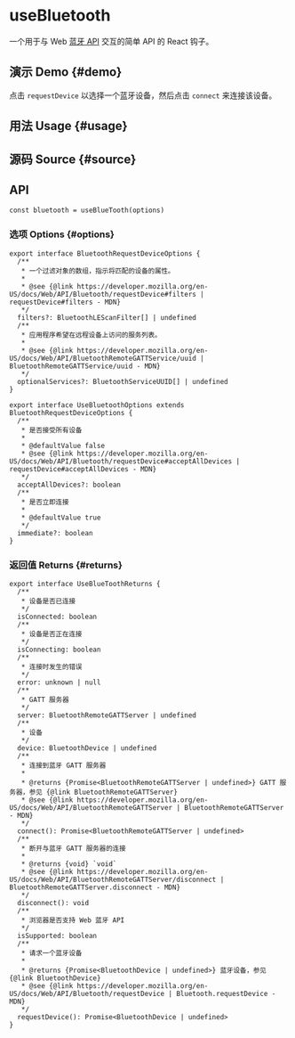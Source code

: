 # useBluetooth


<HooksType category={frontmatter.category} isSupported />

一个用于与 Web [蓝牙 API](https://developer.mozilla.org/en-US/docs/Web/API/Web_Bluetooth_API) 交互的简单 API 的 React 钩子。

## 演示 Demo \{#demo}

点击 `requestDevice` 以选择一个蓝牙设备，然后点击 `connect` 来连接该设备。


<App />

## 用法 Usage \{#usage}



## 源码 Source \{#source}


<Source />

## API

```tsx
const bluetooth = useBlueTooth(options)
```

### 选项 Options \{#options}

```tsx
export interface BluetoothRequestDeviceOptions {
  /**
   * 一个过滤对象的数组，指示将匹配的设备的属性。
   *
   * @see {@link https://developer.mozilla.org/en-US/docs/Web/API/Bluetooth/requestDevice#filters | requestDevice#filters - MDN}
   */
  filters?: BluetoothLEScanFilter[] | undefined
  /**
   * 应用程序希望在远程设备上访问的服务列表。
   *
   * @see {@link https://developer.mozilla.org/en-US/docs/Web/API/BluetoothRemoteGATTService/uuid | BluetoothRemoteGATTService/uuid - MDN}
   */
  optionalServices?: BluetoothServiceUUID[] | undefined
}

export interface UseBluetoothOptions extends BluetoothRequestDeviceOptions {
  /**
   * 是否接受所有设备
   *
   * @defaultValue false
   * @see {@link https://developer.mozilla.org/en-US/docs/Web/API/Bluetooth/requestDevice#acceptAllDevices | requestDevice#acceptAllDevices - MDN}
   */
  acceptAllDevices?: boolean
  /**
   * 是否立即连接
   *
   * @defaultValue true
   */
  immediate?: boolean
}
```

### 返回值 Returns \{#returns}

```tsx
export interface UseBlueToothReturns {
  /**
   * 设备是否已连接
   */
  isConnected: boolean
  /**
   * 设备是否正在连接
   */
  isConnecting: boolean
  /**
   * 连接时发生的错误
   */
  error: unknown | null
  /**
   * GATT 服务器
   */
  server: BluetoothRemoteGATTServer | undefined
  /**
   * 设备
   */
  device: BluetoothDevice | undefined
  /**
   * 连接到蓝牙 GATT 服务器
   *
   * @returns {Promise<BluetoothRemoteGATTServer | undefined>} GATT 服务器，参见 {@link BluetoothRemoteGATTServer}
   * @see {@link https://developer.mozilla.org/en-US/docs/Web/API/BluetoothRemoteGATTServer | BluetoothRemoteGATTServer - MDN}
   */
  connect(): Promise<BluetoothRemoteGATTServer | undefined>
  /**
   * 断开与蓝牙 GATT 服务器的连接
   *
   * @returns {void} `void`
   * @see {@link https://developer.mozilla.org/en-US/docs/Web/API/BluetoothRemoteGATTServer/disconnect | BluetoothRemoteGATTServer.disconnect - MDN}
   */
  disconnect(): void
  /**
   * 浏览器是否支持 Web 蓝牙 API
   */
  isSupported: boolean
  /**
   * 请求一个蓝牙设备
   *
   * @returns {Promise<BluetoothDevice | undefined>} 蓝牙设备，参见 {@link BluetoothDevice}
   * @see {@link https://developer.mozilla.org/en-US/docs/Web/API/Bluetooth/requestDevice | Bluetooth.requestDevice - MDN}
   */
  requestDevice(): Promise<BluetoothDevice | undefined>
}
```
